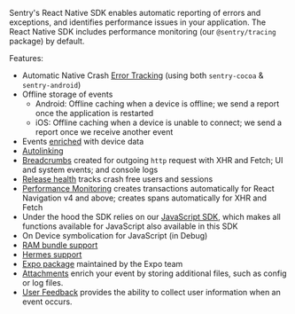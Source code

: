<Note>

Sentry's React Native SDK enables automatic reporting of errors and exceptions, and identifies performance issues in your application. The React Native SDK includes performance monitoring (our `@sentry/tracing` package) by default.

</Note>

Features:

- Automatic Native Crash [Error Tracking](/product/issues/) (using both `sentry-cocoa` & `sentry-android`)
- Offline storage of events
  - Android: Offline caching when a device is offline; we send a report once the application is restarted
  - iOS: Offline caching when a device is unable to connect; we send a report once we receive another event
- Events [enriched](/platforms/react-native/enriching-events/context/) with device data
- [Autolinking](https://reactnative.dev/blog/2019/07/03/version-60#native-modules-are-now-autolinked)
- [Breadcrumbs](/platforms/react-native/enriching-events/breadcrumbs/) created for outgoing `http` request with XHR and Fetch; UI and system events; and console logs
- [Release health](/product/releases/health/) tracks crash free users and sessions
- [Performance Monitoring](/product/performance/) creates transactions automatically for React Navigation v4 and above; creates spans automatically for XHR and Fetch
- Under the hood the SDK relies on our [JavaScript SDK](/platforms/javascript/), which makes all functions available for JavaScript also available in this SDK
- On Device symbolication for JavaScript (in Debug)
- [RAM bundle support](/platforms/react-native/manual-setup/ram-bundles/)
- [Hermes support](/platforms/react-native/manual-setup/hermes/)
- [Expo package](https://docs.expo.io/guides/using-sentry/) maintained by the Expo team
- [Attachments](/platforms/react-native/enriching-events/attachments/) enrich your event by storing additional files, such as config or log files.
- [User Feedback](/platforms/react-native/enriching-events/user-feedback/) provides the ability to collect user information when an event occurs.
